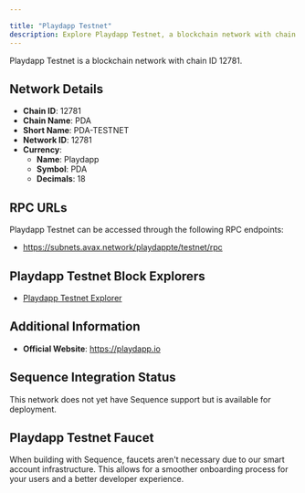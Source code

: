 ```yaml
---

title: "Playdapp Testnet"
description: Explore Playdapp Testnet, a blockchain network with chain ID 12781. Learn about its native currency, Playdapp, and how to interact with the network.
---
```




Playdapp Testnet is a blockchain network with chain ID 12781.

## Network Details

- **Chain ID**: 12781
- **Chain Name**: PDA
- **Short Name**: PDA-TESTNET
- **Network ID**: 12781
- **Currency**: 
  - **Name**: Playdapp
  - **Symbol**: PDA
  - **Decimals**: 18

## RPC URLs

Playdapp Testnet can be accessed through the following RPC endpoints:

- https://subnets.avax.network/playdappte/testnet/rpc

## Playdapp Testnet Block Explorers

- [Playdapp Testnet Explorer](https://subnets-test.avax.network/playdappte)

## Additional Information

- **Official Website**: https://playdapp.io

## Sequence Integration Status

This network does not yet have Sequence support but is available for deployment.

## Playdapp Testnet Faucet

When building with Sequence, faucets aren't necessary due to our smart account infrastructure. This allows for a smoother onboarding process for your users and a better developer experience.
